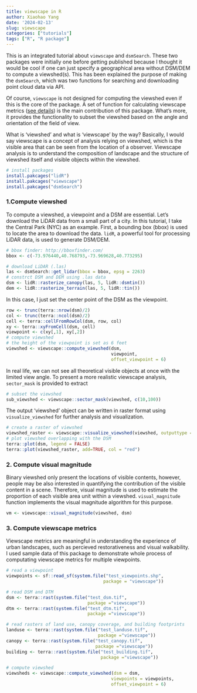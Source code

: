 ```yaml
---
title: viewscape in R
author: Xiaohao Yang
date: '2024-02-13'
slug: viewscape
categories: ["tutorials"]
tags: ["R", "R package"]
---
```


This is an integrated tutorial about `viewscape` and `dsmSearch`. These two packages were initially one before getting published because I thought it would be cool if one can just specify a geographical area without DSM/DEM to compute a viewshed(s). This has been explained the purpose of making the `dsmSearch`, which was two functions for searching and downloading point cloud data via API.

Of course, `viewscape` is not designed for computing the viewshed even if this is the core of the package. A set of function for calculating viewscape metrics ([see details](https://github.com/land-info-lab/viewscape/blob/master/README.md)) is the main contribution of this package. What's more, it provides the functionality to subset the viewshed based on the angle and orientation of the field of view. 

What is 'viewshed' and what is 'viewscape' by the way? Basically, I would say viewscape is a concept of analysis relying on viewshed, which is the visible area that can be seen from the  location of a observer. Viewscape analysis is to understand the composition of landscape and the structure of viewshed itself and visible objects within the viewshed.

```r
# install packages
install.pakcages("lidR")
install.pakcages("viewscape")
install.pakcages("dsmSearch")
```

### 1.Compute viewshed
To compute a viewshed, a viewpoint and a DSM are essential. Let's download the LiDAR data from a small part of a city. In this tutorial, I take the Central Park (NYC) as an example. First, a bounding box (bbox) is used to locate the area to download the data. `lidR`, a powerful tool for processing LiDAR data, is used to generate DSM/DEM.

```r
# bbox finder: http://bboxfinder.com/
bbox <- c(-73.976440,40.768793,-73.969628,40.773295)

# download LiDAR (.las) 
las <- dsmSearch::get_lidar(bbox = bbox, epsg = 2263)
# constrct DSM and DEM using .las data
dsm <- lidR::rasterize_canopy(las, 5, lidR::dsmtin())
dem <- lidR::rasterize_terrain(las, 5, lidR::tin())
```

In this case, I just set the center point of the DSM as the viewpoint. 

```r
row <- trunc(terra::nrow(dsm)/2)
col <- trunc(terra::ncol(dsm)/2)
cell <- terra::cellFromRowCol(dsm, row, col)
xy <- terra::xyFromCell(dsm, cell)
viewpoint <- c(xy[,1], xy[,2])
# compute viewshed
# the height of the viewpoint is set as 6 feet
viewshed <- viewscape::compute_viewshed(dsm,
                                        viewpoint,
                                        offset_viewpoint = 6)
```

In real life, we can not see all theoretical visible objects at once with the limited view angle. To present a more realistic viewscape analysis, `sector_mask` is provided to extract

```r
# subset the viewshed
sub_viewshed <- viewscape::sector_mask(viewshed, c(10,100))
```

The output 'viewshed' object can be written in raster format using `visualize_viewshed` for further analysis and visualization.

```r
# create a raster of viewshed
viewshed_raster <- viewscape::visualize_viewshed(viewshed, outputtype = "raster")
# plot viewshed overlapping with the DSM
terra::plot(dsm, legend = FALSE)
terra::plot(viewshed_raster, add=TRUE, col = "red")
```

### 2. Compute visual magnitude
Binary viewshed only present the locations of visible contents, however, people may be also interested in quantifying the contribution of the visible content in a scene. Therefore, visual magnitude is used to estimate the proportion of each visible area unit within a viewshed. `visual_magnitude` function implements the visual magnitude algorithm for this purpose.

```r
vm <- viewscape::visual_magnitude(viewshed, dsm)
```

### 3. Compute viewscape metrics
Viewscape metrics are meaningful in understanding the experience of urban landscapes, such as percieved restorativeness and visual walkability. I used sample data of this package to demonstrate whole process of computating viewscape metrics for multiple viewpoints.

```r
# read a viewpoint
viewpoints <- sf::read_sf(system.file("test_viewpoints.shp", 
                                     package = "viewscape"))

# read DSM and DTM
dsm <- terra::rast(system.file("test_dsm.tif",
                               package ="viewscape"))
dtm <- terra::rast(system.file("test_dtm.tif", 
                               package ="viewscape"))

# read rasters of land use, canopy coverage, and building footprints
landuse <- terra::rast(system.file("test_landuse.tif",
                                   package ="viewscape"))
canopy <- terra::rast(system.file("test_canopy.tif", 
                                  package ="viewscape"))
building <- terra::rast(system.file("test_building.tif", 
                                    package ="viewscape"))

# compute viewshed
viewsheds <- viewscape::compute_viewshed(dsm = dsm,
                                        viewpoints = viewpoints, 
                                        offset_viewpoint = 6)


```

